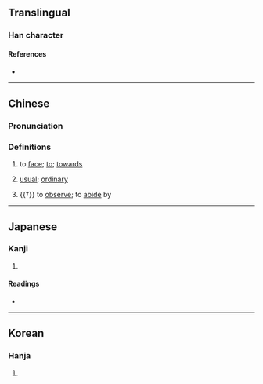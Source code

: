 {{character info}}
==Translingual==

===Han character===
{{Han char|rn=9|rad=人|as=10|sn=12|four=25293|canj=OQMF|ids=⿰亻素}}

====References====
* {{Han ref|kx=0112.130|dkj=00933|dj=0239.300|hdz=10199.080|uh=5083|ud=20611|bh=D857|bd=55383}}

----

==Chinese==
{{zh-forms}}

===Pronunciation===
{{zh-pron
|m=sù
|m-s=
|dg=
|c=sou3
|c-t=
|g=
|h=pfs=
|j=
|md=
|mn=
|mn-t=
|w=
|x=
|mc=y
|oc=y
|cat=v,a
}}

===Definitions===
{{zh-hanzi}}

# {{lb|zh|literary}} to [[face]]; [[to]]; [[towards]]
# {{lb|zh|literary}} [[usual]]; [[ordinary]]
# {{†}} to [[observe]]; to [[abide]] by

----

==Japanese==

===Kanji===
{{ja-kanji|grade=|rs=人10}}

# {{rfdef|ja|sort=人10}}

====Readings====
* {{ja-readings|on=そ|kun=む-かう, まも-る}}

----

==Korean==

===Hanja===
{{ko-hanja|hangeul=소|rv=so|mr=so}}

# {{rfdef|ko|sort=人10}}